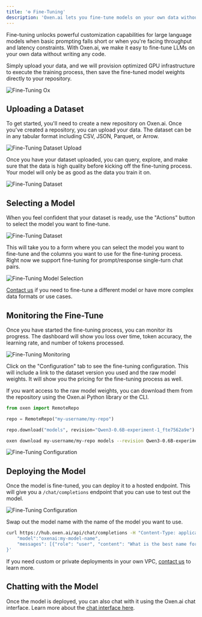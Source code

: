 ```yaml
---
title: '⚙️ Fine-Tuning'
description: 'Oxen.ai lets you fine-tune models on your own data without writing any code.'
---
```


Fine-tuning unlocks powerful customization capabilities for large language models when basic prompting falls short or when you're facing throughput and latency constraints. With Oxen.ai, we make it easy to fine-tune LLMs on your own data without writing any code. 

Simply upload your data, and we will provision optimized GPU infrastructure to execute the training process, then save the fine-tuned model weights directly to your repository.

![Fine-Tuning Ox](/images/fine_tuning/fine-tune-ox.jpg)

## Uploading a Dataset

To get started, you'll need to create a new repository on Oxen.ai. Once you've created a repository, you can upload your data. The dataset can be in any tabular format including CSV, JSON, Parquet, or Arrow.

![Fine-Tuning Dataset Upload](/images/fine_tuning/fine-tune-upload-file.png)

Once you have your dataset uploaded, you can query, explore, and make sure that the data is high quality before kicking off the fine-tuning process. Your model will only be as good as the data you train it on.

![Fine-Tuning Dataset](/images/fine_tuning/fine-tune-dataset.png)

## Selecting a Model

When you feel confident that your dataset is ready, use the "Actions" button to select the model you want to fine-tune.

![Fine-Tuning Dataset](/images/fine_tuning/fine-tune-actions.png)

This will take you to a form where you can select the model you want to fine-tune and the columns you want to use for the fine-tuning process. Right now we support fine-tuning for prompt/response single-turn chat pairs.

![Fine-Tuning Model Selection](/images/fine_tuning/fine-tune-model-selection.png)

[Contact us](https://airtable.com/appDW4XBL7qTihmwi/shrQF72gHTJw8zvie) if you need to fine-tune a different model or have more complex data formats or use cases.

## Monitoring the Fine-Tune

Once you have started the fine-tuning process, you can monitor its progress. The dashboard will show you loss over time, token accuracy, the learning rate, and number of tokens processed.

![Fine-Tuning Monitoring](/images/fine_tuning/fine-tune-monitoring.png)

Click on the "Configuration" tab to see the fine-tuning configuration. This will include a link to the dataset version you used and the raw model weights. It will show you the pricing for the fine-tuning process as well.

If you want access to the raw model weights, you can download them from the repository using the Oxen.ai Python library or the CLI.

<CodeGroup>

```python Python
from oxen import RemoteRepo

repo = RemoteRepo("my-username/my-repo")

repo.download("models", revision="Qwen3-0.6B-experiment-1_fte7562a9e")
```

```bash CLI
oxen download my-username/my-repo models --revision Qwen3-0.6B-experiment-1_fte7562a9e
```

</CodeGroup>

![Fine-Tuning Configuration](/images/fine_tuning/fine-tune-model-weights.png)


## Deploying the Model

Once the model is fine-tuned, you can deploy it to a hosted endpoint. This will give you a `/chat/completions` endpoint that you can use to test out the model.

![Fine-Tuning Configuration](/images/fine_tuning/fine-tune-deploy-model.png)

Swap out the model name with the name of the model you want to use.

```bash
curl https://hub.oxen.ai/api/chat/completions -H "Content-Type: application/json" -d '{
    "model":"oxenai:my-model-name",
    "messages": [{"role": "user", "content": "What is the best name for a friendly ox?"}],
}'
```

If you need custom or private deployments in your own VPC, [contact us](https://airtable.com/appDW4XBL7qTihmwi/shrQF72gHTJw8zvie) to learn more.

## Chatting with the Model

Once the model is deployed, you can also chat with it using the Oxen.ai chat interface. Learn more about the [chat interface here](/features/chat).
